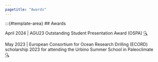 ```yaml
---
pagetitle: "Awards"
---
```

:::{#template-area}
## Awards

April 2024 | AGU23 Outstanding Student Presentation Award (OSPA) [🔍](https://www.agu.org/honors/ospa/past-recipients){target="_blank"}  


May 2023 | European Consortium for Ocean Research Drilling (ECORD) scholarship 2023 for attending the Urbino Summer School in Paleoclimate [🔍](https://www.ecord.org/education/scholarship/){target="_blank"} 







